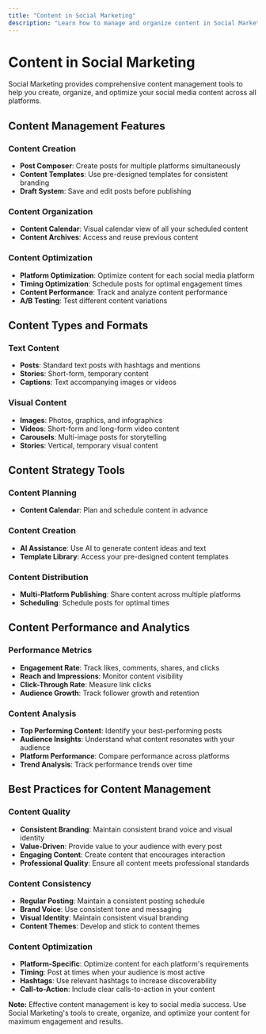 ```yaml
---
title: "Content in Social Marketing"
description: "Learn how to manage and organize content in Social Marketing"
---
```


# Content in Social Marketing

Social Marketing provides comprehensive content management tools to help you create, organize, and optimize your social media content across all platforms.

## Content Management Features

### Content Creation
- **Post Composer**: Create posts for multiple platforms simultaneously
- **Content Templates**: Use pre-designed templates for consistent branding
- **Draft System**: Save and edit posts before publishing

### Content Organization
- **Content Calendar**: Visual calendar view of all your scheduled content
- **Content Archives**: Access and reuse previous content

### Content Optimization
- **Platform Optimization**: Optimize content for each social media platform
- **Timing Optimization**: Schedule posts for optimal engagement times
- **Content Performance**: Track and analyze content performance
- **A/B Testing**: Test different content variations

## Content Types and Formats

### Text Content
- **Posts**: Standard text posts with hashtags and mentions
- **Stories**: Short-form, temporary content
- **Captions**: Text accompanying images or videos

### Visual Content
- **Images**: Photos, graphics, and infographics
- **Videos**: Short-form and long-form video content
- **Carousels**: Multi-image posts for storytelling
- **Stories**: Vertical, temporary visual content

## Content Strategy Tools

### Content Planning
- **Content Calendar**: Plan and schedule content in advance

### Content Creation
- **AI Assistance**: Use AI to generate content ideas and text
- **Template Library**: Access your pre-designed content templates

### Content Distribution
- **Multi-Platform Publishing**: Share content across multiple platforms
- **Scheduling**: Schedule posts for optimal times

## Content Performance and Analytics

### Performance Metrics
- **Engagement Rate**: Track likes, comments, shares, and clicks
- **Reach and Impressions**: Monitor content visibility
- **Click-Through Rate**: Measure link clicks 
- **Audience Growth**: Track follower growth and retention

### Content Analysis
- **Top Performing Content**: Identify your best-performing posts
- **Audience Insights**: Understand what content resonates with your audience
- **Platform Performance**: Compare performance across platforms
- **Trend Analysis**: Track performance trends over time

## Best Practices for Content Management

### Content Quality
- **Consistent Branding**: Maintain consistent brand voice and visual identity
- **Value-Driven**: Provide value to your audience with every post
- **Engaging Content**: Create content that encourages interaction
- **Professional Quality**: Ensure all content meets professional standards

### Content Consistency
- **Regular Posting**: Maintain a consistent posting schedule
- **Brand Voice**: Use consistent tone and messaging
- **Visual Identity**: Maintain consistent visual branding
- **Content Themes**: Develop and stick to content themes

### Content Optimization
- **Platform-Specific**: Optimize content for each platform's requirements
- **Timing**: Post at times when your audience is most active
- **Hashtags**: Use relevant hashtags to increase discoverability
- **Call-to-Action**: Include clear calls-to-action in your content

**Note:** Effective content management is key to social media success. Use Social Marketing's tools to create, organize, and optimize your content for maximum engagement and results.